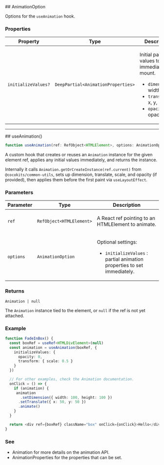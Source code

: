 
[//]: # (Do not edit directly)
[//]: # (Generated by the Cocokits TypeDoc custom theme)



<Meta title='Utils/Use Animation'/>
<MdxPage breadcrumb='Utils' title='Use Animation' tocItems={tocItems} hideThemeSwitcher={true}>
<div>
</div><div id="selection_animationoption">
## AnimationOption

Options for the `useAnimation` hook.

### Properties

<div className="arg-type-table-wrapper">
<table className="arg-type-table arg-type-table--full-width">
<thead>
<tr>
<th>Property</th>
<th>Type</th>
<th className="description-column">Description</th>
</tr>
</thead>
<tbody>
<tr>
<td>

`initializeValues?`

</td>
<td>

`DeepPartial<AnimationProperties>`

</td>
<td>

Initial partial values to apply immediately on mount.
- `dimension`   : width/height
- `transform`   : x, y, scale
- `opacity`     : opacity

</td>
</tr>
</tbody>
</table>
</div>

***

</div><div id="selection_useanimation">
## useAnimation()

```ts
function useAnimation(ref: RefObject<HTMLElement>, options: AnimationOption): Animation | null
```

A custom hook that creates or reuses an `Animation` instance for the given element
ref, applies any initial values immediately, and returns the instance.

Internally it calls `Animation.getOrCreateInstance(ref.current)` from
`@cocokits/common-utils`, sets up dimension, translate, scale, and opacity
(if provided), then applies them before the first paint via `useLayoutEffect`.

### Parameters

<div className="arg-type-table-wrapper">
<table className="arg-type-table arg-type-table--full-width">
<thead>
<tr>
<th>Parameter</th>
<th>Type</th>
<th className="description-column">Description</th>
</tr>
</thead>
<tbody>
<tr>
<td>

`ref`

</td>
<td>

`RefObject<HTMLElement>`

</td>
<td>

A React ref pointing to an HTMLElement to animate.

</td>
</tr>
<tr>
<td>

`options`

</td>
<td>

`AnimationOption`

</td>
<td>

Optional settings:
  - `initializeValues` : partial animation properties to set immediately.

</td>
</tr>
</tbody>
</table>
</div>

### Returns

`Animation | null`

The `Animation` instance tied to the element, or `null` if the ref is not yet attached.

### Example

```ts
function FadeInBox() {
  const boxRef = useRef<HTMLDivElement>(null)
  const animation = useAnimation(boxRef, {
    initializeValues: {
      opacity: 0,
      transform: { scale: 0.5 }
    }
  })

  // For other examples, check the Animation documentation.
  onClick = () => {
    if (animation) {
     animation
       .setDimension({ width: 100, height: 100 })
      .setTranslate({ x: 50, y: 50 })
      .animate()
    }
  }

  return <div ref={boxRef} className="box" onClick={onClick}>Hello</div>
}
```

### See

 - Animation for more details on the animation API.
 - AnimationProperties for the properties that can be set.

</div>
</MdxPage>
